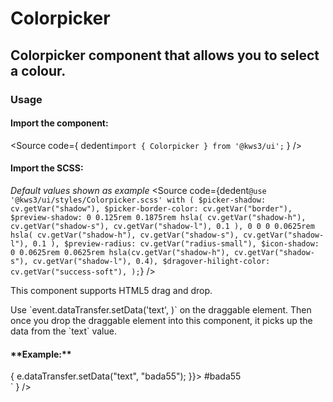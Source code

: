 
<Version />

# Colorpicker
## Colorpicker component that allows you to select a colour.

<Meta of={Stories} />
<Canvas />
<Controls />

### Usage
#### Import the component:
<Source
  code={
    dedent`import { Colorpicker } from '@kws3/ui';`
  }
/>

#### Import the SCSS:
_Default values shown as example_
<Source
  code={dedent`
      @use '@kws3/ui/styles/Colorpicker.scss' with (
        $picker-shadow: cv.getVar("shadow"),
        $picker-border-color: cv.getVar("border"),
        $preview-shadow:
          0 0.125rem 0.1875rem
            hsla(
              cv.getVar("shadow-h"),
              cv.getVar("shadow-s"),
              cv.getVar("shadow-l"),
              0.1
            ),
          0 0 0 0.0625rem
            hsla(
              cv.getVar("shadow-h"),
              cv.getVar("shadow-s"),
              cv.getVar("shadow-l"),
              0.1
            ),
        $preview-radius: cv.getVar("radius-small"),
        $icon-shadow: 0 0.0625rem 0.0625rem
          hsla(cv.getVar("shadow-h"), cv.getVar("shadow-s"), cv.getVar("shadow-l"), 0.4),
        $dragover-hilight-color: cv.getVar("success-soft"),
      );
    `}
/>

<div className="notification is-info is-light">
  <p className="sb-unstyled">This component supports HTML5 drag and drop.</p>
  <p className="sb-unstyled">Use `event.dataTransfer.setData('text', <new_color>)` on the draggable element.
  Then once you drop the draggable element into this component, it picks up the data from the `text` value.</p>
  <h4 className="sb-unstyled">**Example:**</h4>
  <Source
    language="jsx"
    code ={
    dedent`<div
      style="background:#bada55"
      draggable="true"
      on:dragstart={(e) => {
        e.dataTransfer.setData("text", "bada55");
      }}>
      #bada55
    </div>`
  } />
</div>
